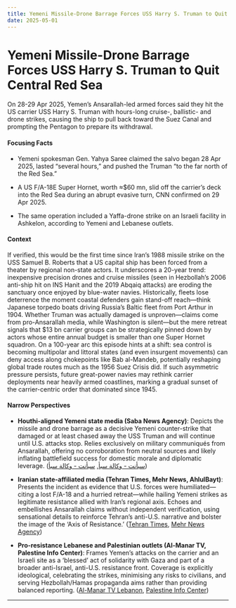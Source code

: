 ```yaml
---
title: Yemeni Missile-Drone Barrage Forces USS Harry S. Truman to Quit Central Red Sea
date: 2025-05-01
---
```


# Yemeni Missile-Drone Barrage Forces USS Harry S. Truman to Quit Central Red Sea

On 28-29 Apr 2025, Yemen’s Ansarallah-led armed forces said they hit the US carrier USS Harry S. Truman with hours-long cruise-, ballistic- and drone strikes, causing the ship to pull back toward the Suez Canal and prompting the Pentagon to prepare its withdrawal.

#### Focusing Facts

- Yemeni spokesman Gen. Yahya Saree claimed the salvo began 28 Apr 2025, lasted “several hours,” and pushed the Truman “to the far north of the Red Sea.”

- A US F/A-18E Super Hornet, worth ≈$60 mn, slid off the carrier’s deck into the Red Sea during an abrupt evasive turn, CNN confirmed on 29 Apr 2025.

- The same operation included a Yaffa-drone strike on an Israeli facility in Ashkelon, according to Yemeni and Lebanese outlets.

#### Context

If verified, this would be the first time since Iran’s 1988 missile strike on the USS Samuel B. Roberts that a US capital ship has been forced from a theater by regional non-state actors.  It underscores a 20-year trend: inexpensive precision drones and cruise missiles (seen in Hezbollah’s 2006 anti-ship hit on INS Hanit and the 2019 Abqaiq attacks) are eroding the sanctuary once enjoyed by blue-water navies.  Historically, fleets lose deterrence the moment coastal defenders gain stand-off reach—think Japanese torpedo boats driving Russia’s Baltic fleet from Port Arthur in 1904.  Whether Truman was actually damaged is unproven—claims come from pro-Ansarallah media, while Washington is silent—but the mere retreat signals that $13 bn carrier groups can be strategically pinned down by actors whose entire annual budget is smaller than one Super Hornet squadron.  On a 100-year arc this episode hints at a shift: sea control is becoming multipolar and littoral states (and even insurgent movements) can deny access along chokepoints like Bab al-Mandeb, potentially reshaping global trade routes much as the 1956 Suez Crisis did.  If such asymmetric pressure persists, future great-power navies may rethink carrier deployments near heavily armed coastlines, marking a gradual sunset of the carrier-centric order that dominated since 1945.

#### Narrow Perspectives

- **Houthi-aligned Yemeni state media (Saba News Agency)**: Depicts the missile and drone barrage as a decisive Yemeni counter-strike that damaged or at least chased away the USS Truman and will continue until U.S. attacks stop. Relies exclusively on military communiqués from Ansarallah, offering no corroboration from neutral sources and likely inflating battlefield success for domestic morale and diplomatic leverage. ([سبأنت - وكالة سبأ](https://www.saba.ye/en/news3472596.htm), [سبأنت - وكالة سبأ](https://www.saba.ye/en/news3473321.htm))

- **Iranian state-affiliated media (Tehran Times, Mehr News, AhlulBayt)**: Presents the incident as evidence that U.S. forces were humiliated—citing a lost F/A-18 and a hurried retreat—while hailing Yemeni strikes as legitimate resistance allied with Iran’s regional axis. Echoes and embellishes Ansarallah claims without independent verification, using sensational details to reinforce Tehran’s anti-U.S. narrative and bolster the image of the ‘Axis of Resistance.’ ([Tehran Times](https://www.tehrantimes.com/news/512435/Truman-aircraft-carrier-flees-Yemeni-missiles-in-Red-Sea), [Mehr News Agency](https://en.mehrnews.com/news/231188/Yemen-attacks-US-aircraft-carrier-Harry-Truman-spokesman))

- **Pro-resistance Lebanese and Palestinian outlets (Al-Manar TV, Palestine Info Center)**: Frames Yemen’s attacks on the carrier and an Israeli site as a ‘blessed’ act of solidarity with Gaza and part of a broader anti-Israel, anti-U.S. resistance front. Coverage is explicitly ideological, celebrating the strikes, minimising any risks to civilians, and serving Hezbollah/Hamas propaganda aims rather than providing balanced reporting. ([Al-Manar TV Lebanon](https://english.almanar.com.lb/2394790), [Palestine Info Center](https://english.palinfo.com/news/2025/04/29/338266/))

---
